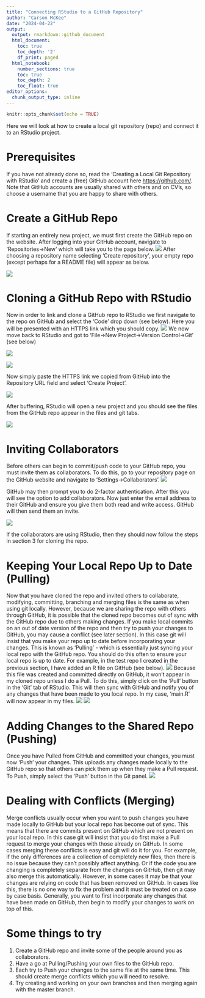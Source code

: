 ---
title: "Connecting RStudio to a GitHub Repository"
author: "Carson McKee"
date: "2024-04-22"
output:
  output: rmarkdown::github_document
  html_document:
    toc: true
    toc_depth: '2'
    df_print: paged
  html_notebook:
    number_sections: true
    toc: true
    toc_depth: 2
    toc_float: true
editor_options:
  chunk_output_type: inline
---

```{r setup, include=FALSE}
knitr::opts_chunk$set(echo = TRUE)
```

Here we will look at how to create a local git repository (repo) and connect it to an RStudio project.

# Prerequisites
If you have not already done so, read the 'Creating a Local Git Repository with RStudio' and create a (free) GitHub account here <https://github.com/>. Note that GitHub accounts are usually shared with others and on CV's, so choose a username that you are happy to share with others.

# Create a GitHub Repo
If starting an entirely new project, we must first create the GitHub repo on the website. After logging into your GitHub account, navigate to 'Repositories->New' which will take you to the page below.
![](github_1.png)
After choosing a repository name selecting 'Create repository', your empty repo (except perhaps for a README file) will appear as below.

![](github_2.png)

# Cloning a GitHub Repo with RStudio
Now in order to link and clone a GitHub repo to RStudio we first navigate to the repo on GitHub and select the 'Code' drop down (see below). Here you will be presented with an HTTPS link which you should copy.
![](github_3.png)
We now move back to RStudio and got to 'File->New Project->Version Control->Git' (see below)

![](github_4.png)

![](github_5.png)

Now simply paste the HTTPS link we copied from GitHub into the Repository URL field and select 'Create Project'.

![](github_6.png)

After buffering, RStudio will open a new project and you should see the files from the GitHub repo appear in the files and git tabs. 

![](github_7.png)

# Inviting Collaborators
Before others can begin to commit/push code to your GitHub repo, you must invite them as collaborators. To do this, go to your repository page on the GitHub website and navigate to 'Settings->Collaborators'.
![](add_collab_1.png)

GitHub may then prompt you to do 2-factor authentication. After this you will see the option to add collaborators. Now just enter the email address to their GitHub and ensure you give them both read and write access. GitHub will then send them an invite.

![](add_collab_2.png)

If the collaborators are using RStudio, then they should now follow the steps in section 3 for cloning the repo.

# Keeping Your Local Repo Up to Date (Pulling)
Now that you have cloned the repo and invited others to collaborate, modifying, committing, branching and merging files is the same as when using git locally. 
However, because we are sharing the repo with others through GitHub, it is possible that the cloned repo becomes out of sync with the GitHub repo due to others making changes. If you make local commits on an out of date version of the repo and then try to push your changes to GitHub, you may cause a conflict (see later section). In this case git will insist that you make your repo up to date before incorporating your changes. This is known as 'Pulling' - which is essentially just syncing your local repo with the GitHub repo. You should do this often to ensure your local repo is up to date. 
For example, in the test repo I created in the previous section, I have added an R file on GitHub (see below).
![](github_8.png)
Because this file was created and committed directly on GitHub, it won't appear in my cloned repo unless I do a Pull. To do this, simply click on the 'Pull' button in the 'Git' tab of RStudio. This will then sync with GitHub and notify you of any changes that have been made to you local repo. In my case, 'main.R' will now appear in my files.
![](github_9.png)
![](github_10.png)

# Adding Changes to the Shared Repo (Pushing)
Once you have Pulled from GitHub and committed your changes, you must now 'Push' your changes. This uploads any changes made locally to the GitHub repo so that others can pick them up when they make a Pull request. To Push, simply select the 'Push' button in the Git panel.
![](github_11.png)

# Dealing with Conflicts (Merging)
Merge conflicts usually occur when you want to push changes you have made locally to GitHub but your local repo has become out of sync. This means that there are commits present on GitHub which are not present on your local repo. In this case git will insist that you do first make a Pull request to merge your changes with those already on GitHub.
In some cases merging these conflicts is easy and git will do it for you. For example, if the only differences are a collection of completely new files, then there is no issue because they can't possibly affect anything. Or if the code you are changing is completely separate from the changes on GitHub, then git may also merge this automatically. 
However, in some cases it may be that your changes are relying on code that has been removed on GitHub. In cases like this, there is no one way to fix the problem and it must be treated on a case by case basis. Generally, you want to first incorporate any changes that have been made on GitHub, then begin to modify your changes to work on top of this. 

# Some things to try
1. Create a GitHub repo and invite some of the people around you as collaborators. 
2. Have a go at Pulling/Pushing your own files to the GitHub repo. 
3. Each try to Push your changes to the same file at the same time. This should create merge conflicts which you will need to resolve.
4. Try creating and working on your own branches and then merging again with the master branch.

